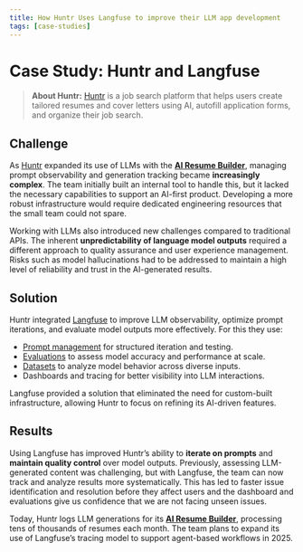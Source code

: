 ```yaml
---
title: How Huntr Uses Langfuse to improve their LLM app development
tags: [case-studies]
---
```


# Case Study: Huntr and Langfuse

> **About Huntr:** [Huntr](https://huntr.co/) is a job search platform that helps users create tailored resumes and cover letters using AI, autofill application forms, and organize their job search. 

## Challenge

As [Huntr](https://huntr.co/) expanded its use of LLMs with the [**AI Resume Builder**](https://huntr.co/product/ai-resume-builder), managing prompt observability and generation tracking became **increasingly complex**. The team initially built an internal tool to handle this, but it lacked the necessary capabilities to support an AI-first product. Developing a more robust infrastructure would require dedicated engineering resources that the small team could not spare.

Working with LLMs also introduced new challenges compared to traditional APIs. The inherent **unpredictability of language model outputs** required a different approach to quality assurance and user experience management. Risks such as model hallucinations had to be addressed to maintain a high level of reliability and trust in the AI-generated results.

## Solution

Huntr integrated [Langfuse](https://langfuse.com/) to improve LLM observability, optimize prompt iterations, and evaluate model outputs more effectively. For this they use:

* [Prompt management](/docs/prompts/get-started) for structured iteration and testing.  
* [Evaluations](/docs/scores/overview) to assess model accuracy and performance at scale.  
* [Datasets](/docs/datasets/overview) to analyze model behavior across diverse inputs.  
* Dashboards and tracing for better visibility into LLM interactions.

Langfuse provided a solution that eliminated the need for custom-built infrastructure, allowing Huntr to focus on refining its AI-driven features. 

## Results

Using Langfuse has improved Huntr’s ability to **iterate on prompts** and **maintain quality control** over model outputs. Previously, assessing LLM-generated content was challenging, but with Langfuse, the team can now track and analyze results more systematically. This has led to faster issue identification and resolution before they affect users and the dashboard and evaluations give us confidence that we are not facing unseen issues.

Today, Huntr logs LLM generations for its [**AI Resume Builder**](https://huntr.co/product/ai-resume-builder), processing tens of thousands of resumes each month. The team plans to expand its use of Langfuse’s tracing model to support agent-based workflows in 2025.